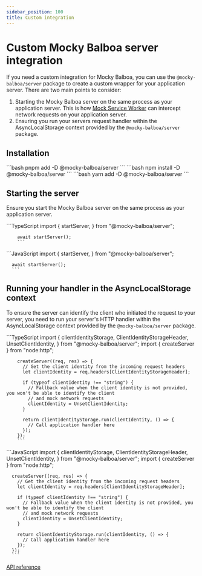 ```yaml
---
sidebar_position: 100
title: Custom integration
---
```

<head>
    <title>Custom server integrations | Mocky Balboa</title>
</head>


# Custom Mocky Balboa server integration

If you need a custom integration for Mocky Balboa, you can use the `@mocky-balboa/server` package to create a custom wrapper for your application server. There are two main points to consider:

1. Starting the Mocky Balboa server on the same process as your application server. This is how [Mock Service Worker](https://mswjs.io/) can intercept network requests on your application server.
1. Ensuring you run your servers request handler within the AsyncLocalStorage context provided by the `@mocky-balboa/server` package.

## Installation

<Tabs groupId="package-manager">
  <TabItem value="pnpm" label="pnpm" default>
      ```bash
      pnpm add -D @mocky-balboa/server
      ```
    </TabItem>
  <TabItem value="npm" label="npm">
    ```bash
    npm install -D @mocky-balboa/server
    ```
  </TabItem>
  <TabItem value="yarn" label="yarn">
    ```bash
    yarn add -D @mocky-balboa/server
    ```
  </TabItem>
</Tabs>

## Starting the server

Ensure you start the Mocky Balboa server on the same process as your application server.

<Tabs groupId="javascript-language">
  <TabItem value="typescript" label="TypeScript" default>
        ```TypeScript
        import {
          startServer,
        } from "@mocky-balboa/server";

        await startServer();
        ```
  </TabItem>
  <TabItem value="javascript" label="JavaScript">
      ```JavaScript
      import {
        startServer,
      } from "@mocky-balboa/server";

      await startServer();
      ```
  </TabItem>
</Tabs>

## Running your handler in the AsyncLocalStorage context

To ensure the server can identify the client who initiated the request to your server, you need to run your server's HTTP handler within the AsyncLocalStorage context provided by the `@mocky-balboa/server` package.

<Tabs groupId="javascript-language">
  <TabItem value="typescript" label="TypeScript" default>
        ```TypeScript
        import {
          clientIdentityStorage,
          ClientIdentityStorageHeader,
          UnsetClientIdentity,
        } from "@mocky-balboa/server";
        import {
          createServer
        } from "node:http";

        createServer((req, res) => {
          // Get the client identity from the incoming request headers
          let clientIdentity = req.headers[ClientIdentityStorageHeader];

          if (typeof clientIdentity !== "string") {
            // Fallback value when the client identity is not provided, you won't be able to identify the client
            // and mock network requests
            clientIdentity = UnsetClientIdentity;
          }

          return clientIdentityStorage.run(clientIdentity, () => {
            // Call application handler here
          });
        });
        ```
  </TabItem>
  <TabItem value="javascript" label="JavaScript">
      ```JavaScript
      import {
        clientIdentityStorage,
        ClientIdentityStorageHeader,
        UnsetClientIdentity,
      } from "@mocky-balboa/server";
      import {
        createServer
      } from "node:http";

      createServer((req, res) => {
        // Get the client identity from the incoming request headers
        let clientIdentity = req.headers[ClientIdentityStorageHeader];

        if (typeof clientIdentity !== "string") {
          // Fallback value when the client identity is not provided, you won't be able to identify the client
          // and mock network requests
          clientIdentity = UnsetClientIdentity;
        }

        return clientIdentityStorage.run(clientIdentity, () => {
          // Call application handler here
        });
      });
      ```
  </TabItem>
</Tabs>

[API reference](https://api-reference.mockybalboa.com/modules/_mocky-balboa_server)
